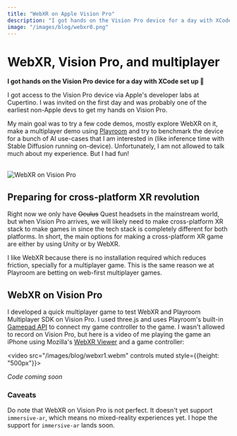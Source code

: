 ```yaml
---
title: "WebXR on Apple Vision Pro"
description: "I got hands on the Vision Pro device for a day with XCode set up 🎉"
image: "/images/blog/webxr0.png"
---
```



# WebXR, Vision Pro, and multiplayer

<AuthorBio author="asad" date="Aug 8 2023" />

**I got hands on the Vision Pro device for a day with XCode set up 🎉**

I got access to the Vision Pro device via Apple's developer labs at Cupertino. I was invited on the first day and was probably one of the earliest non-Apple devs to get my hands on Vision Pro.

My main goal was to try a few code demos, mostly explore WebXR on it, make a multiplayer demo using [Playroom](https://docs.joinplayroom.com) and try to benchmark the device for a bunch of AI use-cases that I am interested in (like inference time with Stable Diffusion running on-device). Unfortunately, I am not allowed to talk much about my experience. But I had fun!

<br/><img src="/images/blog/webxr0.png" alt="WebXR on Vision Pro" />

## Preparing for cross-platform XR revolution

Right now we only have ~~Oculus~~ Quest headsets in the mainstream world, but when Vision Pro arrives, we will likely need to make cross-platform XR stack to make games in since the tech stack is completely different for both platforms. In short, the main options for making a cross-platform XR game are either by using Unity or by WebXR.

I like WebXR because there is no installation required which reduces friction, specially for a multiplayer game. This is the same reason we at Playroom are betting on web-first multiplayer games.

## WebXR on Vision Pro

I developed a quick multiplayer game to test WebXR and Playroom Multiplayer SDK on Vision Pro. I used three.js and uses Playroom's built-in [Gamepad API](https://docs.joinplayroom.com/multiplayer/gamepads) to connect my game controller to the game. I wasn't allowed to record on Vision Pro, but here is a video of me playing the game an iPhone using Mozilla's [WebXR Viewer](https://apps.apple.com/us/app/webxr-viewer/id1295998056) and a game controller:

<video src="/images/blog/webxr1.webm" controls muted style={{height: "500px"}}></video>

*Code coming soon*

### Caveats
Do note that WebXR on Vision Pro is not perfect. It doesn't yet support `immersive-ar`, which means no mixed-reality experiences yet. I hope the support for `immersive-ar` lands soon.